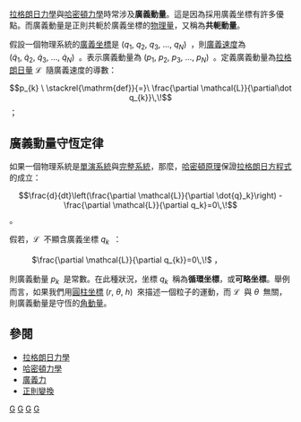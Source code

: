 {{noteTA
|G1=物理學
}}
[[拉格朗日力學|拉格朗日力學]]與[[哈密頓力學|哈密頓力學]]時常涉及'''廣義動量'''。這是因為採用廣義坐標有許多優點。而廣義動量是正則共軛於廣義坐標的[[物理量|物理量]]，又稱為'''共軛動量'''。

假設一個物理系統的[[廣義坐標|廣義坐標]]是 <math>(q_1,\ q_2,\ q_3,\ \dots,\ q_N)\,\!</math> ，則[[廣義速度|廣義速度]]為 <math>(\dot{q}_1,\ \dot{q}_2,\ \dot{q}_3,\ \dots,\ \dot{q}_N)\,\!</math> 。表示廣義動量為 <math>(p_1,\ p_2,\ p_3,\ \dots,\ p_N)\,\!</math> 。定義廣義動量為[[拉格朗日量|拉格朗日量]] <math>\mathcal{L}\,\!</math> 隨廣義速度的導數：
:<math>p_{k} \ \stackrel{\mathrm{def}}{=}\  \frac{\partial \mathcal{L}}{\partial\dot q_{k}}\,\!</math> ；

==廣義動量守恆定律==
如果一個物理系統是[[單演系統|單演系統]]與[[完整系統|完整系統]]，那麼，[[哈密頓原理|哈密頓原理]]保證[[拉格朗日方程式|拉格朗日方程式]]的成立：
:<math>\frac{d}{dt}\left(\frac{\partial \mathcal{L}}{\partial \dot{q}_k}\right) - \frac{\partial \mathcal{L}}{\partial q_k}=0\,\!</math> 。

假若，<math>\mathcal{L}\,\!</math> 不顯含廣義坐標 <math>q_{k}\,\!</math> ：

: <math>\frac{\partial \mathcal{L}}{\partial q_{k}}=0\,\!</math> ，

則廣義動量 <math>p_{k}\,\!</math> 是常數。在此種狀況，坐標 <math>q_{k}\,\!</math> 稱為'''循環坐標'''，或'''可略坐標'''。舉例而言，如果我們用[[圓柱坐標系|圓柱坐標]] <math>(r,\ \theta,\ h)\,\!</math> 來描述一個粒子的運動，而 <math>\mathcal{L}\,\!</math> 與 <math>\theta\,\!</math> 無關，則廣義動量是守恆的[[角動量|角動量]]。

==參閱==
*[[拉格朗日力學|拉格朗日力學]]
*[[哈密頓力學|哈密頓力學]]
*[[廣義力|廣義力]]
*[[正則變換|正則變換]]

[[Category:力學|G]]
[[Category:經典力學|G]]
[[Category:拉格朗日力學|G]]
[[Category:哈密頓力學|G]]
